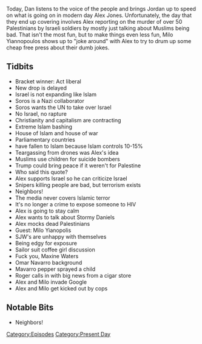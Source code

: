 {{DEFAULTSORT:
    #_EPISODE_0161:May 14, 2018
}}{{Episode
    | title           = May 14, 2018
    | caption         = Listen to this episode on [https://knowledgefight.libsyn.com/knowledge-fight-may-14-2018 Libsyn] [https://open.spotify.com/episode/4AVpoySkwoejf19AUee1SA Spotify]
    | episodeNumber   = 161
    | length          = 01:51:21
    | airDate         = May 16, 2018
    | coverageDate    = May 14, 2018
    | episodeType     = [[:Category:Present Day|Present Day]]
    | appearance      = [[George Soros]], [[Stormy Daniels]], [[Milo Yianopolis]], [[Maxine Waters]], [[Omar Navarro]], [[Roger Stone]]
    | oocDrop         = We're about to turn your lights on baby!; You like that? Yes Dad.
    | previousEpisode = [[160: January 22-25, 2009]]
    | nextEpisode     = [[162: May 19, 2018]]
}}

{{Stub}}

Today, Dan listens to the voice of the people and brings Jordan up to speed on what is going on in modern day Alex Jones. Unfortunately, the day that they end up covering involves Alex reporting on the murder of over 50 Palestinians by Israeli soldiers by mostly just talking about Muslims being bad. That isn't the most fun, but to make things even less fun, Milo Yiannopoulos shows up to "joke around" with Alex to try to drum up some cheap free press about their dumb jokes.

==Tidbits==

*Bracket winner: Act liberal
*New drop is delayed
*Israel is not expanding like Islam
*Soros is a Nazi collaborator
*Soros wants the UN to take over Israel
*No Israel, no rapture
*Christianity and capitalism are contracting
*Extreme Islam bashing
*House of Islam and house of war
*Parliamentary countries
*have fallen to Islam because Islam controls 10-15%
*Teargassing from drones was Alex's idea
*Muslims use children for suicide bombers
*Trump could bring peace if it weren't for Palestine
*Who said this quote?
*Alex supports Israel so he can criticize Israel
*Snipers killing people are bad, but terrorism exists
*Neighbors!
*The media never covers Islamic terror
*It's no longer a crime to expose someone to HIV
*Alex is going to stay calm
*Alex wants to talk about Stormy Daniels
*Alex mocks dead Palestinians
*Guest: Milo Yianopolis
*SJW's are unhappy with themselves
*Being edgy for exposure
*Sailor suit coffee girl discussion
*Fuck you, Maxine Waters
*Omar Navarro background
*Mavarro pepper sprayed a child
*Roger calls in with big news from a cigar store
*Alex and Milo invade Google
*Alex and Milo get kicked out by cops

==Notable Bits==

*Neighbors!

[[Category:Episodes]]
[[Category:Present Day]]
